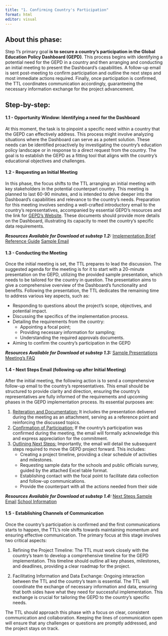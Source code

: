 ```yaml
---
title: "1. Confirming Country's Participation"
format: html
editor: visual
---
```


## About this phase:

Step 1's primary goal **is to secure a country's participation in the Global Education Policy Dashboard (GEPD)**. This process begins with identifying a potential need for the GEPD in a country and then arranging and conducting an initial meeting to present the Dashboard's capabilities. A follow-up email is sent post-meeting to confirm participation and outline the next steps and most immediate actions required. Finally, once participation is confirmed, the TTL coordinates communication accordingly, guaranteeing the necessary information exchange for the project advancement.

## Step-by-step:

#### **1.1 - Opportunity Window: Identifying a need for the Dashboard**

At this moment, the task is to pinpoint a specific need within a country that the GEPD can effectively address. This process might involve analyzing situations where the Dashboard can serve as a potent solution. These needs can be identified proactively by investigating the country's education policy landscape or in response to a direct request from the country. The goal is to establish the GEPD as a fitting tool that aligns with the country's educational objectives and challenges.

#### **1.2 - Requesting an Initial Meeting**

In this phase, the focus shifts to the TTL arranging an initial meeting with key stakeholders in the potential counterpart country. This meeting is planned to last 60-90 minutes, and is intended to delve deeper into the Dashboard's capabilities and relevance to the country's needs. Preparation for this meeting involves sending a well-crafted introductory email to the country's representatives, accompanied by essential GEPD's resources and the link for [GEPD's Website](https://www.educationpolicydashboard.org/). These documents should provide more details on the Dashboard, illustrating its capacity to meet the country's specific data requirements.

***Resources Available for Download at substep 1.2:*** [Implementation Brief](https://github.com/ArthurCheib/gepd-implementation-pck/raw/main/websites-materials/step-1/SB2_GEPD%20Implementation%20Brief.zip){.btn .btn-primary} [Reference Guide](https://github.com/ArthurCheib/gepd-implementation-pck/raw/main/websites-materials/step-1/SB2_GEPD%20Reference%20Guide.zip){.btn .btn-primary} [Sample Email](https://github.com/ArthurCheib/gepd-implementation-pck/raw/main/websites-materials/step-1/SB2_Sample%20Email%20-%20Requesting%20initial%20meeting.docx){.btn .btn-primary}

#### **1.3 - Conducting the Meeting**

Once the initial meeting is set, the TTL prepares to lead the discussion. The suggested agenda for the meeting is for it to start with a 20-minute presentation on the GEPD, utilizing the provided sample presentation, which needs to be tailored for the country in question. The presentation aims to give a comprehensive overview of the Dashboard's functionality and benefits. Following the presentation, the TTL dedicates the remaining time to address various key aspects, such as:

-   Responding to questions about the project's scope, objectives, and potential impact.​
-   Discussing the specifics of the implementation process.​
-   Detailing the requirements from the country: ​
    -   Appointing a focal point​;
    -   Providing necessary information for sampling​;
    -   Understanding the required approvals documents.
-   Aiming to confirm the country's participation in the GEPD 

***Resources Available for Download at substep 1.3:*** [Sample Presentations](https://github.com/ArthurCheib/gepd-implementation-pck/raw/main/websites-materials/step-1/SB3_GEPD%20Presentations.zip){.btn .btn-primary} [Meeting's FAQ](https://github.com/ArthurCheib/gepd-implementation-pck/raw/main/websites-materials/step-1/SB3_FAQ%20-%20Initial%20Meeting.docx){.btn .btn-primary}

#### **1.4 - Next Steps Email (following-up after Initial Meeting)**

After the initial meeting, the following action is to send a comprehensive follow-up email to the country's representatives. This email should be structured to provide clarity and direction, ensuring the country's representatives are fully informed of the requirements and upcoming phases in the GEPD implementation process.​ Its essential purposes are:

1.  [Reiteration and Documentation:]{.underline} It includes the presentation delivered during the meeting as an attachment, serving as a reference point and reinforcing the discussed topics.​
2.  [Confirmation of Participation:]{.underline} If the country's participation was confirmed during the meeting, the email will formally acknowledge this and express appreciation for the commitment.​
3.  [Outlining Next Steps:]{.underline} Importantly, the email will detail the subsequent steps required to move the GEPD project forward. This includes:​
    -   Creating a project timeline, providing a clear schedule of activities and milestones.​
    -   Requesting sample data for the schools and public officials survey, guided by the attached Excel table format.​
    -   Establishing contact with the focal point to facilitate data collection and follow-up communications.
    -   Provide the counterpart with all the actions needed from their side

***Resources Available for Download at substep 1.4:*** [Next Steps Sample Email](https://github.com/ArthurCheib/gepd-implementation-pck/raw/main/websites-materials/step-1/SB4_Sample%20Email%20-%20Next%20Steps%20Follow-up%20Email.docx){.btn .btn-primary} [School Information](https://github.com/ArthurCheib/gepd-implementation-pck/raw/main/websites-materials/step-1/SB4_School_Information.xlsx){.btn .btn-primary}

#### **1.5 -** **Establishing Channels of Communication**

Once the country's participation is confirmed and the first communications starts to happen, the TTL's role shifts towards maintaining momentum and ensuring effective communication. The primary focus at this stage involves two critical aspects:​

1.  Refining the Project Timeline: The TTL must work closely with the country's team to develop a comprehensive timeline for the GEPD implementation. This timeline should outline all key phases, milestones, and deadlines, providing a clear roadmap for the project.​

2.  Facilitating Information and Data Exchange: Ongoing interaction between the TTL and the country's team is essential. The TTL will coordinate the exchange of necessary information and data, ensuring that both sides have what they need for successful implementation. This exchange is crucial for tailoring the GEPD to the country's specific needs.​

The TTL should approach this phase with a focus on clear, consistent communication and collaboration. Keeping the lines of communication open will ensure that any challenges or questions are promptly addressed, and the project stays on track.​
